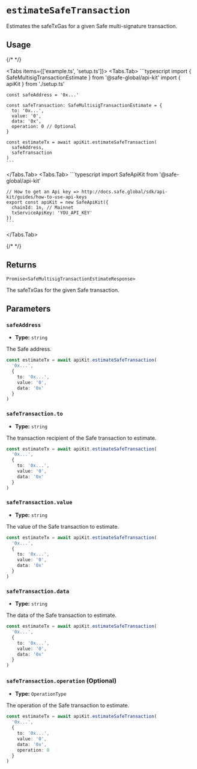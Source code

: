 
# `estimateSafeTransaction`

Estimates the safeTxGas for a given Safe multi-signature transaction.

## Usage

{/* <!-- vale off --> */}

<Tabs items={['example.ts', 'setup.ts']}>
  <Tabs.Tab>
    ```typescript
    import { SafeMultisigTransactionEstimate } from '@safe-global/api-kit'
    import { apiKit } from './setup.ts'

    const safeAddress = '0x...'
    
    const safeTransaction: SafeMultisigTransactionEstimate = {
      to: '0x...',
      value: '0',
      data: '0x',
      operation: 0 // Optional
    }

    const estimateTx = await apiKit.estimateSafeTransaction(
      safeAddress,
      safeTransaction
    )
    ```
  </Tabs.Tab>
  <Tabs.Tab>
    ```typescript
    import SafeApiKit from '@safe-global/api-kit'

    // How to get an Api key => http://docs.safe.global/sdk/api-kit/guides/how-to-use-api-keys
    export const apiKit = new SafeApiKit({
      chainId: 1n, // Mainnet
      txServiceApiKey: 'YOU_API_KEY'
    })
    ```
  </Tabs.Tab>
</Tabs>

{/* <!-- vale on --> */}

## Returns

`Promise<SafeMultisigTransactionEstimateResponse>`

The safeTxGas for the given Safe transaction.

## Parameters

### `safeAddress`

- **Type:** `string`

The Safe address.

```typescript focus=2
const estimateTx = await apiKit.estimateSafeTransaction(
  '0x...',
  {
    to: '0x...',
    value: '0',
    data: '0x'
  }
)
```

### `safeTransaction.to`

- **Type:** `string`

The transaction recipient of the Safe transaction to estimate.

```typescript focus=4
const estimateTx = await apiKit.estimateSafeTransaction(
  '0x...',
  {
    to: '0x...',
    value: '0',
    data: '0x'
  }
)
```

### `safeTransaction.value`

- **Type:** `string`

The value of the Safe transaction to estimate.

```typescript focus=5
const estimateTx = await apiKit.estimateSafeTransaction(
  '0x...',
  {
    to: '0x...',
    value: '0',
    data: '0x'
  }
)
```

### `safeTransaction.data`

- **Type:** `string`

The data of the Safe transaction to estimate.

```typescript focus=6
const estimateTx = await apiKit.estimateSafeTransaction(
  '0x...',
  {
    to: '0x...',
    value: '0',
    data: '0x'
  }
)
```

### `safeTransaction.operation` (Optional)

- **Type:** `OperationType`

The operation of the Safe transaction to estimate.

```typescript focus=7
const estimateTx = await apiKit.estimateSafeTransaction(
  '0x...',
  {
    to: '0x...',
    value: '0',
    data: '0x',
    operation: 0
  }
)
```
